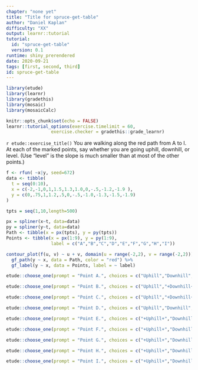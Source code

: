 ```yaml
---
chapter: "none yet"
title: "Title for spruce-get-table"
author: "Daniel Kaplan"
difficulty: "XX"
output: learnr::tutorial
tutorial:
  id: "spruce-get-table"
  version: 0.1
runtime: shiny_prerendered
date: 2020-09-21 
tags: [first, second, third]
id: spruce-get-table
---
```


```r
library(etude)
library(learnr)
library(gradethis)
library(mosaic)
library(mosaicCalc)

knitr::opts_chunk$set(echo = FALSE)
learnr::tutorial_options(exercise.timelimit = 60, 
                 exercise.checker = gradethis::grade_learnr)
```


`r etude::exercise_title()`  You are walking along the red path from A to I.  At each of the marked points, say whether you are going uphill, downhill, or level.  (Use "level" is the slope is much smaller than at most of the other points.)

```r
f <- rfun( ~x|y, seed=672)
data <- tibble(
  t = seq(0:10),
  x = c(-2,-1,0,1,1.5,1.3,1.0,0,-.5,-1.2,-1.9 ),
  y = c(0,.75,1,1.2,.5,0,-.5,-1.0,-1.3,-1.5,-1.9)
)

tpts = seq(1,10,length=500)

px = spliner(x~t, data=data)
py = spliner(y~t, data=data)
Path <- tibble(x = px(tpts), y = py(tpts))
Points <- tibble(x = px(1:9), y = py(1:9), 
                 label = c("A","B","C","D","E","F","G","H","I"))

contour_plot(f(u, v) ~ u + v, domain(u = range(-2,2), v = range(-2,2))) %>%
  gf_path(y ~ x, data = Path, color = "red") %>%
  gf_label(y ~ x, data = Points, label = ~ label)
```

 
```r
etude::choose_one(prompt = "Point A.", choices = c("Uphill","Downhill","+Level+"), random_answer_order=FALSE)   
```

```r
etude::choose_one(prompt = "Point B.", choices = c("Uphill","+Downhill+","Level"), random_answer_order=FALSE)    
```

```r
etude::choose_one(prompt = "Point C.", choices = c("Uphill","+Downhill+","Level"), random_answer_order=FALSE)     
```

```r
etude::choose_one(prompt = "Point D.", choices = c("Uphill","Downhill","+Level+"), random_answer_order=FALSE)     
```

```r
etude::choose_one(prompt = "Point E.", choices = c("+Uphill+","Downhill","Level"), random_answer_order=FALSE)     
```

```r
etude::choose_one(prompt = "Point F.", choices = c("+Uphill+","Downhill","Level"), random_answer_order=FALSE)     
```

```r
etude::choose_one(prompt = "Point G.", choices = c("+Uphill+","Downhill","Level"), random_answer_order=FALSE)     
```

```r
etude::choose_one(prompt = "Point H.", choices = c("+Uphill+","Downhill","Level"), random_answer_order=FALSE)     
```

```r
etude::choose_one(prompt = "Point I.", choices = c("+Uphill+","Downhill","Level"), random_answer_order=FALSE)     
```



